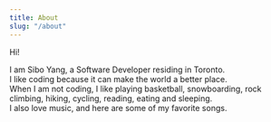 ```yaml
---
title: About
slug: "/about"
---
```




Hi!

I am Sibo Yang, a Software Developer residing in Toronto.<br/>
I like coding because it can make the world a better place.<br/>
When I am not coding, I like playing basketball, snowboarding, rock climbing, hiking, cycling, reading, eating and sleeping.
<br/>
I also love music, and here are some of my favorite songs.
<br/>
<br/>


<SpotifyPlayer />